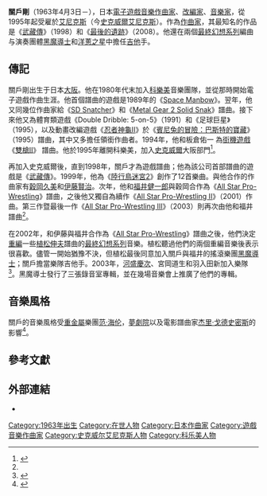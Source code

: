 {{Link style|time=2015-12-11T10:12:53+00:00}}
{{NoteTA
| G1=Games
| G2=Square Enix
}}
{{Infobox musical artist
| name = 關戶剛
| image = 
| background = non_vocal_instrumentalist
| birth_date = {{birth date and age|1963|4|3}}
| birth_place = 日本[[大阪市|大阪]]
| instrument = [[電吉他|電吉他]]
| genre = [[搖滾音樂|搖滾]]
| occupation = [[作曲家|作曲家]]、[[音樂家|音樂家]]、[[吉他手|吉他手]]
| years_active = 1989－今
| label = [[DigiCube|DigiCube]]<br />[[史克威爾艾尼克斯|史克威爾艾尼克斯]]<br />[[環球唱片|環球唱片]]<br />Sony Music Distribution<br />[[Dog_Ear_Records|Dog Ear Records]]
| associated_acts = [[黑魔導士|黑魔導士]]<br />[[The_Star_Onions|洋蔥之星]]
}}
{{Japanese|japanese=関戸 剛|kana=せきと つよし|romaji=Sekito Tsuyoshi}}
'''關戶剛'''（1963年4月3日－），日本[[電子遊戲音樂|電子遊戲音樂作曲家]]、[[改編|改編家]]、[[音乐家|音樂家]]，從1995年起受雇於[[艾尼克斯|艾尼克斯]]（今[[史克威爾艾尼克斯|史克威爾艾尼克斯]]）。作為[[作曲家|作曲家]]，其最知名的作品是《[[武藏傳|武藏傳]]》（1998）和《[[最後的遺跡|最後的遺跡]]》（2008）。他還在兩個[[最終幻想系列|最終幻想系列]]編曲与演奏團體[[黑魔導士|黑魔導士]]和[[The_Star_Onions|洋蔥之星]]中擔任[[吉他|吉他]]手。

== 傳記 ==

關戶剛出生于日本[[大阪市|大阪]]。他在1980年代末加入[[科樂美|科樂美]]音樂團隊，並從那時開始電子遊戲作曲生涯。他首個譜曲的遊戲是1989年的《[[Space_Manbow|Space Manbow]]》。翌年，他又同幾位作曲家給《[[SD_Snatcher|SD Snatcher]]》和《[[Metal_Gear_2_Solid_Snak|Metal Gear 2 Solid Snak]]》譜曲。接下來他又為體育類遊戲《Double Dribble: 5-on-5》（1991）和《足球巨星》（1995），以及動畫改編遊戲《[[忍者神龜II|忍者神龜II]]》於《[[賓尼兔的冒險：巴斯特的寶藏|賓尼兔的冒險：巴斯特的寶藏]]》<!-- [[:en:Tiny_Toon_Adventures:_Buster's_Hidden_Treasure|:en:Tiny Toon Adventures: Buster's Hidden Treasure]] -->（1995）譜曲，其中又多擔任領銜作曲者。1994年，他和板倉佑一<!-- さかくら ゆいち -->為[[街機遊戲|街機遊戲]]《[[雙槍II|雙槍II]]》<!-- [[:en:Lethal_Enforcers_II:_Gunfighters|:en:Lethal Enforcers II: Gunfighters]] -->譜曲。他於1995年離開科樂美，加入[[史克威爾|史克威爾]]大阪部門<ref name="SEMO">{{cite web|url=http://www.squareenixmusic.com/composers/sekito/biography.shtml|title=Tsuyoshi Sekito :: Biography|publisher=Square Enix Music Online|accessdate=2009-07-13|deadurl=yes|archiveurl=https://web.archive.org/web/20090426175407/http://www.squareenixmusic.com/composers/sekito/biography.shtml|archivedate=2009-04-26}}</ref>。

再加入史克威爾後，直到1998年，關戶才為遊戲譜曲；他為該公司首部譜曲的遊戲是《[[武藏傳|武藏傳]]》。1999年，他為《[[陸行鳥迷宮2|陸行鳥迷宮2]]》創作了12首樂曲。與他合作的作曲家有[[穀岡久美|穀岡久美]]和[[伊藤賢治|伊藤賢治]]。次年，他和[[福井健一郎|福井健一郎]]與穀岡合作為《[[All_Star_Pro-Wrestling|All Star Pro-Wrestling]]》譜曲，之後他又獨自為續作《[[All_Star_Pro-Wrestling_II|All Star Pro-Wrestling II]]》（2001）作曲。第三作暨最後一作《[[All_Star_Pro-Wrestling_III|All Star Pro-Wrestling III]]》（2003）則再次由他和福井譜曲<ref name="SEMO" />。

在2002年，和伊藤與福井合作為《[[All_Star_Pro-Wrestling|All Star Pro-Wrestling]]》譜曲之後，他們決定[[重編|重編]]一些[[植松伸夫|植松伸夫]]譜曲的[[最終幻想系列|最終幻想系列]]音樂。植松聽過他們的兩個重編音樂後表示很喜歡。儘管一開始猶豫不決，但植松最後同意加入關戶與福井的搖滾樂團[[黑魔導士|黑魔導士]]；關戶擔當樂隊吉他手。2003年，[[河盛慶次|河盛慶次]]、宮岡道生和羽入田新加入樂隊<ref>{{cite web|url=http://www.squareenixmusic.com/companies/blackmages/history.shtml|title=The Black Mages :: History|publisher=Square Enix Music Online|author=Chris|date=2007-12-21|accessdate=2009-06-30}}</ref>。黑魔導士發行了三張錄音室專輯，並在幾場音樂會上推廣了他們的專輯。

== 音樂風格 ==

關戶的音樂風格受[[重金屬|重金屬]]樂團[[范·海伦|范·海伦]]，[[夢劇院_(美國)|夢劇院]]以及電影譜曲家[[杰里·戈德史密斯|杰里·戈德史密斯]]的影響<ref>{{cite web|url=http://www.squareenixmusic.com/composers/sekito/index.shtml|title=Tsuyoshi Sekito|publisher=Square Enix Music Online|accessdate=2009-07-13}}</ref>。

== 參考文獻 ==
{{reflist}}

== 外部連結 ==

* {{IMDb name|id=1387300}}

{{authority control}}
{{DEFAULTSORT:Sekito, Tsuyoshi}}
[[Category:1963年出生|Category:1963年出生]]
[[Category:在世人物|Category:在世人物]]
[[Category:日本作曲家|Category:日本作曲家]]
[[Category:遊戲音樂作曲家|Category:遊戲音樂作曲家]]
[[Category:史克威尔艾尼克斯人物|Category:史克威尔艾尼克斯人物]]
[[Category:科乐美人物|Category:科乐美人物]]